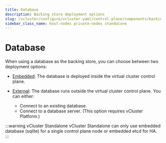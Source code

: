 ```yaml
---
title: Database
description: Backing store deployment options
slug: /vcluster/configure/vcluster-yaml/control-plane/components/backing-store/database
sidebar_class_name: host-nodes private-nodes standalone
---
```




<TenancySupport hostNodes="true" privateNodes="true" standalone="true"/>

# Database

When using a database as the backing store, you can choose between two deployment options:

- [Embedded](/vcluster/next/configure/vcluster-yaml/control-plane/components/backing-store/database/sqlite): The database is deployed inside the virtual cluster control plane.

- [External](/vcluster/next/configure/vcluster-yaml/control-plane/components/backing-store/database/external): The database runs outside the virtual cluster control plane. You can either:
  - Connect to an existing database.
  - Connect to a database server. (This option requires vCluster Platform.)

:::warning vCluster Standalone 
vCluster Standalone can only use embedded database (sqlite) for a single control plane node or embedded etcd for HA.
:::

<br />
<br />

<DocCardList />